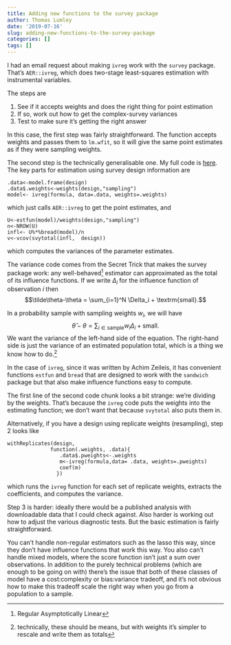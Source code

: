 ```yaml
---
title: Adding new functions to the survey package
author: Thomas Lumley
date: '2019-07-16'
slug: adding-new-functions-to-the-survey-package
categories: []
tags: []
---
```


I had an email request about making `ivreg` work with the `survey` package.  That's `AER::ivreg`, which does two-stage least-squares estimation with instrumental variables. 

The steps are

1. See if it accepts weights and does the right thing for point estimation
2. If so, work out how to get the complex-survey variances
3. Test to make sure it's getting the right answer

In this case, the first step was fairly straightforward. The function accepts weights and passes them to `lm.wfit`, so it will give the same point estimates as if they were sampling weights.  

The second step is the technically generalisable one.  My full code is [here](https://gist.github.com/tslumley/95b92d6a47a513787394d9d83a7c1f82).  The key parts for estimation using survey design information are

```
.data<-model.frame(design)
.data$.weights<-weights(design,"sampling")
model<- ivreg(formula, data=.data, weights=.weights)
```

which just calls `AER::ivreg` to get the point estimates, and

```
U<-estfun(model)/weights(design,"sampling")
n<-NROW(U)
infl<- U%*%bread(model)/n
v<-vcov(svytotal(infl,  design))
```
which computes the variances of the parameter estimates.  

The variance code comes from the Secret Trick that makes the survey package work: any well-behaved^[Regular Asymptotically Linear] estimator can approximated as the total of its influence functions.  If we write $\Delta_i$ for the influence function of observation $i$ then
$$\tilde\theta-\theta = \sum_{i=1}^N \Delta_i + \textrm{small}.$$

In a probability sample with sampling weights $w_i$, we will have
$$\hat\theta-\theta = \sum_{i\in\textrm{sample}} w_i\Delta_i + \textrm{small}.$$
We want the variance of the left-hand side of the equation. The right-hand side is just the variance of an estimated population total, which is a thing we know how to do.^[technically, these should be means, but with weights it's simpler to rescale and write them as totals] 

In the case of `ivreg`, since it was written by Achim Zeileis, it has convenient functions `estfun` and `bread` that are designed to work with the `sandwich` package but that also make influence functions easy to compute. 

The first line of the second code chunk looks a bit strange: we're dividing by the weights.  That's because the `ivreg` code puts the weights into the estimating function; we don't want that because `svytotal` also puts them in.

Alternatively, if you have a design using replicate weights (resampling), step 2 looks like

```
withReplicates(design, 
              function(.weights, .data){
                 .data$.pweights<-.weights
                 m<-ivreg(formula,data= .data, weights=.pweights)
                 coef(m)
                })
```
which runs the `ivreg` function for each set of replicate weights, extracts the coefficients, and computes the variance.

Step 3 is harder: ideally there would be a published analysis with downloadable data that I could check against. Also harder is working out how to adjust the various diagnostic tests. But the basic estimation is fairly straightforward. 

You can't handle non-regular estimators such as the lasso this way, since they don't have influence functions that work this way.  You also can't handle mixed models, where the score function isn't just a sum over observations.  In addition to the purely technical problems (which are enough to be going on with) there's the issue that both of these classes of model have a cost:complexity or bias:variance tradeoff, and it's not obvious how to make this tradeoff scale the right way when you go from a population to a sample. 